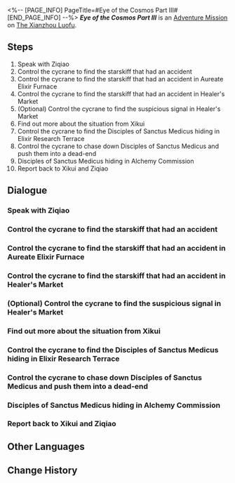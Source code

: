 <%-- [PAGE_INFO]
PageTitle=#Eye of the Cosmos Part III#
[END_PAGE_INFO] --%>
{{Stub|Dialogue.}}
{{Mission Infobox
|id            = 4122103
|title         = 
|image         = <!--Mission Eye of the Cosmos Part III.png-->
|type          = Adventure
|event_name    = 
|chapter       = 
|requirements  = {{subst:void|<!--Unknown: {"Type":"Manual"}-->}}
|summary       = <!--official mission summary from Fate's Atlas-->
|characters    = Trailblazer
|startLocation = [[The Xianzhou Luofu]] - [[Alchemy Commission]]
|world         = The Xianzhou Luofu
|area          = Alchemy Commission
|prev          = 
|next          = 
|rewards       = 
}}
'''''Eye of the Cosmos Part III''''' is an [[Adventure Mission]] on [[The Xianzhou Luofu]].

==Steps==
# Speak with Ziqiao
# Control the cycrane to find the starskiff that had an accident
# Control the cycrane to find the starskiff that had an accident in Aureate Elixir Furnace
# Control the cycrane to find the starskiff that had an accident in Healer's Market
# (Optional) Control the cycrane to find the suspicious signal in Healer's Market
# Find out more about the situation from Xikui
# Control the cycrane to find the Disciples of Sanctus Medicus hiding in Elixir Research Terrace
# Control the cycrane to chase down Disciples of Sanctus Medicus and push them into a dead-end
# Disciples of Sanctus Medicus hiding in Alchemy Commission
# Report back to Xikui and Ziqiao

<!--
==Gameplay Notes==

--><!--
==Trial Character==

-->
==Dialogue==
{{Stub Dialogue}}

===Speak with Ziqiao===
{{Mission Description|type=adventure|location=Alchemy Commission|The Ambrosial Arbor's growth made Luofu's logistic system malfunction. Now, Heron Express is asking you to control cycranes to find a starskiff of theirs, which had an accident.<br />Speak with Ziqiao and see what she actually needs from you.}}
{{Dialogue Start}}
:{{tx}}
{{Dialogue End}}

===Control the cycrane to find the starskiff that had an accident===
{{Mission Description|type=adventure|location=Alchemy Commission|update|Control the cycrane and take off. Your job is important, but you also shouldn't ignore life's beautiful moments around you.}}
{{Dialogue Start}}
:{{tx}}
{{Dialogue End}}

===Control the cycrane to find the starskiff that had an accident in Aureate Elixir Furnace===
{{Mission Description|type=adventure|location=Alchemy Commission|update|Ziqiao's records say this starskiff was lost near the Aureate Elixir Furnace. Go there to have a closer look.}}
{{Dialogue Start}}
:{{tx}}
{{Dialogue End}}

===Control the cycrane to find the starskiff that had an accident in Healer's Market===
{{Mission Description|type=adventure|location=Alchemy Commission|update|Ziqiao's records say this starskiff was lost in Healer's Market. Go there to have a closer look.}}
{{Dialogue Start}}
:{{tx}}
{{Dialogue End}}

===(Optional) Control the cycrane to find the suspicious signal in Healer's Market===
{{Mission Description|type=adventure|location=Alchemy Commission|update|The cycrane seems to have detected an unknown signal near the Healer's Market... Go have a look and you might just find some surprise there.}}
{{Dialogue Start}}
:{{tx}}
{{Dialogue End}}

===Find out more about the situation from Xikui===
{{Mission Description|type=adventure|location=Alchemy Commission|update|Something big and unexpected must have happened for the Helm Master's Secretary to personally arrive at the scene.<br />Speak with Xikui to understand more about the situation.}}
{{Dialogue Start}}
:{{tx}}
{{Dialogue End}}

===Control the cycrane to find the Disciples of Sanctus Medicus hiding in Elixir Research Terrace===
{{Mission Description|type=adventure|location=Alchemy Commission|update|Seems like these Disciples of Sanctus Medicus are the culprits who broke the roost.<br />These cunning foes went into hiding, but little did they know you were an expert at flying cycranes. Go find them.}}
{{Dialogue Start}}
:{{tx}}
{{Dialogue End}}

===Control the cycrane to chase down Disciples of Sanctus Medicus and push them into a dead-end===
{{Mission Description|type=adventure|location=Alchemy Commission|update|These villains are scurrying everywhere, taking advantage of Alchemy Commission's layout. However, with the "eyes in the sky" offered by the cycrane, you will definitely be able to catch them.}}
{{Dialogue Start}}
:{{tx}}
{{Dialogue End}}

===Disciples of Sanctus Medicus hiding in Alchemy Commission===
{{Mission Description|type=adventure|location=Alchemy Commission|update|These Disciples of Sanctus Medicus are very cunning, and we need to hit them hard!<br />Do it, brave Trailblazer.}}
{{Dialogue Start}}
:{{tx}}
{{Dialogue End}}

===Report back to Xikui and Ziqiao===
{{Mission Description|type=adventure|location=Alchemy Commission|update|The job is done, and you did even better than some senior employees that have been working for a few centuries.<br />Go back to Xikui and Ziqiao quickly to receive your payment.}}
{{Dialogue Start}}
:{{tx}}
{{Dialogue End}}

==Other Languages==
{{Other Languages
|en   = Eye of the Cosmos Part III
|zhs  = 天空之眼•其三
|zht  = 天空之眼•其三
|ja   = 天空の眼・3
|ko   = 천공의 눈•3
|es   = Los ojos del cielo&nbsp;III
|fr   = À vol d'oiseau (partie&nbsp;III}
|ru   = Око космоса III
|th   = ดวงตาแห่งน่านฟ้า 3
|vi   = Đôi Mắt Vũ Trụ 3
|de   = Auge des Himmels (Teil 3)
|id   = Mata Langit (Bagian 3)
|pt   = Olho do Cosmos Parte III
}}

==Change History==
{{Change History|1.2}}
